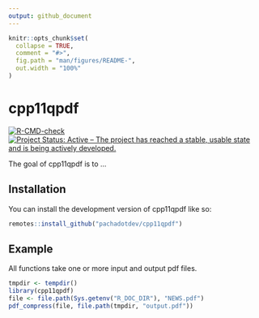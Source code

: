 ```yaml
---
output: github_document
---
```


<!-- README.md is generated from README.Rmd. Please edit that file -->

```r
knitr::opts_chunk$set(
  collapse = TRUE,
  comment = "#>",
  fig.path = "man/figures/README-",
  out.width = "100%"
)
```

# cpp11qpdf

<!-- badges: start -->
[![R-CMD-check](https://github.com/pachadotdev/cpp11qpdf/actions/workflows/R-CMD-check.yaml/badge.svg)](https://github.com/pachadotdev/cpp11qpdf/actions/workflows/R-CMD-check.yaml)
[![Project Status: Active – The project has reached a stable, usable state and is being actively developed.](https://www.repostatus.org/badges/latest/active.svg)](https://www.repostatus.org/#active)
<!-- badges: end -->

The goal of cpp11qpdf is to ...

## Installation

You can install the development version of cpp11qpdf like so:

``` r
remotes::install_github("pachadotdev/cpp11qpdf")
```

## Example

All functions take one or more input and output pdf files.

```r
tmpdir <- tempdir()
library(cpp11qpdf)
file <- file.path(Sys.getenv("R_DOC_DIR"), "NEWS.pdf")
pdf_compress(file, file.path(tmpdir, "output.pdf"))
```
